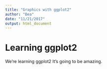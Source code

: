 ```yaml
---
title: "Graphics with ggplot2"
author: "Bea"
date: "11/21/2017"
output: html_document
---
```


# Learning ggplot2

We're learning ggplot2 It's going to be amazing. 

```r

```

